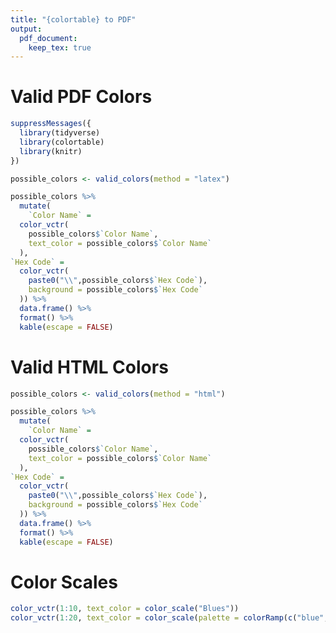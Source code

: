 ```yaml
---
title: "{colortable} to PDF"
output: 
  pdf_document:
    keep_tex: true
---
```


# Valid PDF Colors
```r

suppressMessages({
  library(tidyverse)
  library(colortable)
  library(knitr)
})

possible_colors <- valid_colors(method = "latex")

possible_colors %>% 
  mutate(
    `Color Name` =
  color_vctr(
    possible_colors$`Color Name`,
    text_color = possible_colors$`Color Name`
  ),
`Hex Code` =
  color_vctr(
    paste0("\\",possible_colors$`Hex Code`),
    background = possible_colors$`Hex Code`
  )) %>% 
  data.frame() %>% 
  format() %>% 
  kable(escape = FALSE)

```

# Valid HTML Colors

```r

possible_colors <- valid_colors(method = "html")

possible_colors %>% 
  mutate(
    `Color Name` =
  color_vctr(
    possible_colors$`Color Name`,
    text_color = possible_colors$`Color Name`
  ),
`Hex Code` =
  color_vctr(
    paste0("\\",possible_colors$`Hex Code`),
    background = possible_colors$`Hex Code`
  )) %>% 
  data.frame() %>% 
  format() %>% 
  kable(escape = FALSE)

```

# Color Scales

```r

color_vctr(1:10, text_color = color_scale("Blues"))
color_vctr(1:20, text_color = color_scale(palette = colorRamp(c("blue","yellow","red"))))

```
